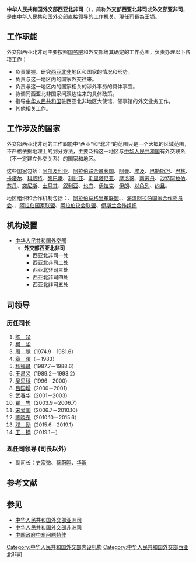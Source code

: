 {{Infobox PRCG
|机构名称=中华人民共和国外交部<br>西亚北非司
|标志1=Red_star.svg
|标志1说明=[[s:国务院关于国家行政机关和企业事业单位社会团体印章管理的规定|1999年规定]]：[[印章|印章]][[直径|直径]]4.2厘米，中央刊[[五角星|五角星]]，由[[中华人民共和国外交部|外交部]]制发。
|职位1=司长
|人员1=[[王镝|王镝]]
|职位2=副司长
|职数2=
|人数2=
|人员2=[[史宏微|史宏微]]、[[蔡蔚鸣|蔡蔚鸣]]、[[华昕|华昕]]
|成立时间=
|上级机构=[[中华人民共和国外交部|中华人民共和国外交部]]
|机构类型=外交部内设职能司
|行政级别=正司局级
|组织法规=
|编制人数=
|场所1=外交部大楼
|地址1=[[北京市|北京市]][[朝阳区|朝阳区]]朝阳门南大街2号
|邮编1=100701
|a=中共中央对外联络部西亚北非局
|c=[[中华人民共和国外交部国际司|中华人民共和国外交部国际司]]
}}

'''中华人民共和国外交部西亚北非司'''（{{lang-en|'''Department of West Asian and North African Affairs of the Ministry of Foreign Affairs of the People's Republic of China'''}}），简称'''外交部西亚北非司'''或'''外交部亚非司'''，是由[[中华人民共和国外交部|中华人民共和国外交部]]直接领导的工作机关。現任司長為[[王镝|王镝]]。

== 工作职能 ==
外交部西亚北非司主要按照[[中华人民共和国国务院|国务院]]和外交部给其确定的工作范围，负责办理以下各项工作：
* 负责掌握、研究[[西亚|西亚]][[北非|北非]]地区和国家的情况和形势。
* 负责与这一地区内的国家外交往来。
* 负责与这一地区内的国家相关的涉外事务的具体事宜。
* 协调同西亚北非国家间双边往来的具体政策。
* 指导[[中华人民共和国|中华人民共和国]]驻西亚北非地区大使馆、领事馆的外交业务工作。
* 其他相关工作。

== 工作涉及的国家 ==
外交部西亚北非司的工作职能中“西亚”和“北非”的范围只是一个大概的区域范围，不严格依据地理上的划分方法，主要泛指这一地区与[[中华人民共和国|中华人民共和国]]有外交联系（不一定建立外交关系）的国家和地区。

这些[[国家|国家]]包括：[[阿尔及利亚|阿尔及利亚]]、[[阿拉伯联合酋长国|阿拉伯联合酋长国]]、[[阿曼|阿曼]]、[[埃及|埃及]]、[[巴勒斯坦|巴勒斯坦]]、[[巴林|巴林]]、[[卡塔尔|卡塔尔]]、[[科威特|科威特]]、[[黎巴嫩|黎巴嫩]]、[[利比亚|利比亚]]、[[毛里塔尼亚|毛里塔尼亚]]、[[摩洛哥|摩洛哥]]、[[南苏丹|南苏丹]]、[[沙特阿拉伯|沙特阿拉伯]]、[[苏丹共和国|苏丹]]、[[突尼斯|突尼斯]]、[[土耳其|土耳其]]、[[叙利亚|叙利亚]]、[[也门|也门]]、[[伊拉克|伊拉克]]、[[伊朗|伊朗]]、[[以色列|以色列]]、[[约旦|约旦]]。

地区组织和合作机制包括：{{tsl|en|Community of Sahel–Saharan States|萨赫勒-撒哈拉国家共同体}}、[[阿拉伯马格里布联盟|阿拉伯马格里布联盟]]、{{tsl|en|Organization of Arab Petroleum Exporting Countries|阿拉伯石油输出国组织}}、[[海湾阿拉伯国家合作委员会|海湾阿拉伯国家合作委员会]]、{{tsl|en|China–Arab States Cooperation Forum|中国-阿拉伯国家合作论坛}}、[[阿拉伯国家联盟|阿拉伯国家联盟]]、[[阿拉伯议会联盟|阿拉伯议会联盟]]、[[伊斯兰合作组织|伊斯兰合作组织]]

== 机构设置 ==
* [[中华人民共和国外交部|中华人民共和国外交部]]
** '''外交部西亚北非司'''
*** 西亚北非司一处 
*** 西亚北非司二处 
*** 西亚北非司三处 
*** 西亚北非司四处 
*** 西亚北非司五处 

== 司领导 ==
=== 历任司长 ===
# [[陈楚|陈　楚]]
# [[柯华_(外交官)|柯　华]]
# [[周觉|周　觉]]（1974.9－1981.6）
# [[章曙|章　曙]]（－1983）
# [[杨福昌|杨福昌]]（1987.7－1988.6）
# [[王昌义|王昌义]]（1989.2－1993.2）
# [[吴思科|吴思科]]（1996－2000）
# [[吕国增|吕国增]]（2000－2001）
# [[武春华|武春华]]（2001－2003）
# [[翟隽|翟　隽]]（2003.9－2006.7）
# [[宋爱国|宋爱国]]（2006.7－2010.10）
# [[陈晓东_(外交官)|陈晓东]]（2010.10－2015.6）
# [[邓励|邓　励]]（2015.6－2019.1）
# [[王镝|王　镝]]（2019.1－）

=== 现任司领导 (司長以外)===
* 副司长：[[史宏微|史宏微]]、[[蔡蔚鸣|蔡蔚鸣]]、[[华昕|华昕]]

== 参考文献 ==
{{Reflist}}

== 参见 ==
* [[中华人民共和国外交部亚洲司|中华人民共和国外交部亚洲司]]
* [[中华人民共和国外交部非洲司|中华人民共和国外交部非洲司]]
* [[中国政府中东问题特使|中国政府中东问题特使]]

{{中华人民共和国外交部}}

[[Category:中华人民共和国外交部内设机构|Category:中华人民共和国外交部内设机构]]
[[Category:中华人民共和国外交部西亚北非司|Category:中华人民共和国外交部西亚北非司]]